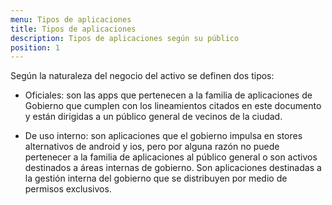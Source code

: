 ```yaml
---
menu: Tipos de aplicaciones
title: Tipos de aplicaciones
description: Tipos de aplicaciones según su público
position: 1
---
```


Según la naturaleza del negocio del activo se definen dos tipos:

- Oficiales: son las apps que pertenecen a la familia de aplicaciones de 
Gobierno que cumplen con los lineamientos citados en este documento y 
están dirigidas a un público general de vecinos de la ciudad. 

- De uso interno: son aplicaciones que el gobierno impulsa en stores alternativos de android y ios, pero por alguna razón no puede pertenecer a la familia de aplicaciones al público general o son activos destinados a áreas internas de gobierno. Son aplicaciones destinadas a la gestión interna del gobierno que se distribuyen por medio de permisos exclusivos.

